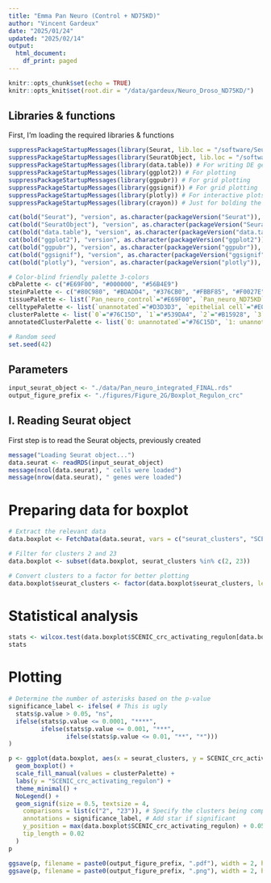 ```yaml
---
title: "Emma Pan Neuro (Control + ND75KD)"
author: "Vincent Gardeux"
date: "2025/01/24"
updated: "2025/02/14"
output:
  html_document:
    df_print: paged
---
```


  
```r
knitr::opts_chunk$set(echo = TRUE)
knitr::opts_knit$set(root.dir = "/data/gardeux/Neuro_Droso_ND75KD/")
```

## Libraries & functions

First, I'm loading the required libraries & functions

```r
suppressPackageStartupMessages(library(Seurat, lib.loc = "/software/Seuratv4/lib/")) # Seurat v4.4.0, library for single-cell analysis
suppressPackageStartupMessages(library(SeuratObject, lib.loc = "/software/Seuratv4/lib/")) # For compatibility purpose
suppressPackageStartupMessages(library(data.table)) # For writing DE gene file
suppressPackageStartupMessages(library(ggplot2)) # For plotting
suppressPackageStartupMessages(library(ggpubr)) # For grid plotting
suppressPackageStartupMessages(library(ggsignif)) # For grid plotting
suppressPackageStartupMessages(library(plotly)) # For interactive plots
suppressPackageStartupMessages(library(crayon)) # Just for bolding the console output :D

cat(bold("Seurat"), "version", as.character(packageVersion("Seurat")), "\n")
cat(bold("SeuratObject"), "version", as.character(packageVersion("SeuratObject")), "\n")
cat(bold("data.table"), "version", as.character(packageVersion("data.table")), "\n")
cat(bold("ggplot2"), "version", as.character(packageVersion("ggplot2")), "\n")
cat(bold("ggpubr"), "version", as.character(packageVersion("ggpubr")), "\n")
cat(bold("ggsignif"), "version", as.character(packageVersion("ggsignif")), "\n")
cat(bold("plotly"), "version", as.character(packageVersion("plotly")), "\n")

# Color-blind friendly palette 3-colors
cbPalette <- c("#E69F00", "#000000", "#56B4E9")
steinPalette <- c("#80C980", "#BDADD4", "#376CB0", "#FBBF85", "#F0027E")
tissuePalette <- list(`Pan_neuro_control`="#E69F00", `Pan_neuro_ND75KD`="#56B4E9")
celltypePalette <- list(`unannotated`="#D3D3D3", `epithelial cell`="#E0AC69", `skeletal muscle of head`="#895129", `cone cell`="#FFFFB7", `outer photoreceptor cell`="#FFF060", `photoreceptor cell`="#F2DB00", `photoreceptor-like cell`="#F0C200", `adult optic chiasma glial cell`="#d896ff", `adult brain cell body glial cell`="#efbbff", `adult brain perineurial glial cell`="#BCBDDC", `adult lamina epithelial/marginal glial cell`="#9E9AC8", `adult reticular neuropil associated glial cell`="#756BB1", `optic lobe associated cortex glial cell`="#54278F", `cholinergic neuron`="#E41A1C", `gabaergic neuron`="#377EB8", `glutamatergic neuron`="#4DAF4A", `dopaminergic neuron`="#984EA3", `serotonergic neuron`="#FF7F00", `OPN neuron`="#A6CEE3", `columnar neuron T1`="#DEEBF7", `T neuron T3`="#9ECAE1", `T neuron T4/T5`="#3182BD", `distal medullary amacrine neuron Dm3`="#c6e6ba", `distal medullary amacrine neuron Dm8`="#A1D99B", `distal medullary amacrine neuron Dm9`="#31A354", `proximal medullary amacrine neuron Pm4`="#006D2C", `centrifugal neuron C2`="#7FC97F", `centrifugal neuron C3`="#BEAED4", `medullary intrinsic neuron Mi1`="#d8d5eb", `medullary intrinsic neuron Mi4`="#BCBDDC", `medullary intrinsic neuron Mi15`="#756BB1", `transmedullary neuron Tm1`="#b4dee9", `transmedullary neuron Tm2`="#bfdfe7", `transmedullary neuron Tm9`="#7eb5c4", `transmedullary neuron Tm20`="#9fcad5", `transmedullary Y neuron TmY14`="#5da1b3", `transmedullary Y neuron TmY5a`="#3c8ca2", `transmedullary Y neuron TmY8`="#1a7790", `tm5ab`="#014636", `lamina monopolar neuron L1 + L2`="#FDD3A0", `lamina monopolar neuron L3`="#FDBE85", `lamina monopolar neuron L4`="#FD8D3C", `lamina monopolar neuron L5`="#E6550D", `lamina wide-field 2 neuron`="#A63603", `lobular columnar neuron LC12`="#BC80BD", `olfactory receptor neuron`="#CCEBC5", `Poxn neuron`="#FFED6F", `hemocyte`="#999999", `kenyon cell`="#B3E2CD", `gamma kenyon cell`="#FDCDAC", `pigment cell`="#EE82EE")
clusterPalette <- list(`0`="#76C15D", `1`="#539DA4", `2`="#B15928", `3`="#78B69A", `4`="#46A93A", `5`="#EA4041", `6`="#E42123", `7`="#A5D880", `8`="#FDB35B", `9`="#F29A94", `10`="#449F35", `11`="#F98F8F", `12`="#2F83AF", `13`="#A6CEE3", `14`="#84B8D7", `15`="#85C969", `16`="#DBA08D", `17`="#C09B79", `18`="#F68724", `19`="#9CCF90", `20`="#2078B4", `21`="#5D9E43", `22`="#E7392B", `23`="#6D4199", `24`="#E73132", `25`="#E42521", `26`="#F89F5F", `27`="#37A22F", `28`="#8AC395", `29`="#D99B86", `30`="#63A3CB", `31`="#9774B6", `32`="#418EC0", `33`="#CEADC2", `34`="#4190AA", `35`="#F6807F", `36`="#A79C6B", `37`="#F1764A", `38`="#5298C5", `39`="#95D074", `40`="#F37070", `41`="#A48999", `42`="#8F9D5E", `43`="#EEE999", `44`="#AEDC8A", `45`="#FE8B16", `46`="#66A99F", `47`="#EF8D3E", `48`="#56B146", `49`="#FE9324", `50`="#BA9FCC", `51`="#FE8408", `52`="#FEFD97", `53`="#F06060", `54`="#E89458", `55`="#EE6240", `56`="#EB4D36", `57`="#FE9B31", `58`="#769D50", `59`="#7F5999", `60`="#66B952", `61`="#FC8109", `62`="#95C3DD", `63`="#73AED1", `64`="#DBD199", `65`="#C6AED3", `66`="#D5A7A8", `67`="#E29A73", `68`="#8B65AE", `69`="#3183BA", `70`="#AF91C5", `71`="#FBB369", `72`="#FDA33F", `73`="#C9B999", `74`="#FDAB4D", `75`="#7F57A7", `76`="#A382BD", `77`="#927199", `78`="#F48B54", `79`="#E1BF6D", `80`="#FDBB68", `81`="#ED5051", `82`="#F4E889", `83`="#D7AB5F", `84`="#C48243", `85`="#7348A0", `86`="#EAD47B", `87`="#B7A199", `88`="#CD9651", `89`="#BA6D35")
annotatedClusterPalette <- list(`0: unannotated`="#76C15D", `1: unannotated`="#539DA4", `2: unannotated`="#B15928", `3: glutamatergic neuron`="#78B69A", `4: unannotated`="#46A93A", `5: unannotated`="#EA4041", `6: epithelial cell`="#E42123", `7: transmedullary Y neuron TmY8`="#A5D880", `8: cone cell`="#FDB35B", `9: photoreceptor cell`="#F29A94", `10: photoreceptor cell`="#449F35", `11: cone cell`="#F98F8F", `12: cholinergic neuron`="#2F83AF", `13: skeletal muscle of head`="#A6CEE3", `14: gabaergic neuron`="#84B8D7", `15: unannotated`="#85C969", `16: medullary intrinsic neuron Mi4`="#DBA08D", `17: unannotated`="#C09B79", `18: outer photoreceptor cell`="#F68724", `19: epithelial cell`="#9CCF90", `20: skeletal muscle of head`="#2078B4", `21: gabaergic neuron`="#5D9E43", `22: unannotated`="#E7392B", `23: unannotated`="#6D4199", `24: cone cell`="#E73132", `25: T neuron T4/T5`="#E42521", `26: OPN neuron`="#F89F5F", `27: kenyon cell`="#37A22F", `28: outer photoreceptor cell`="#8AC395", `29: olfactory receptor neuron`="#D99B86", `30: unannotated`="#63A3CB", `31: unannotated`="#9774B6", `32: gamma kenyon cell`="#418EC0", `33: unannotated`="#CEADC2", `34: distal medullary amacrine neuron Dm3`="#4190AA", `35: serotonergic neuron`="#F6807F", `36: lamina monopolar neuron L1 + L2`="#A79C6B", `37: adult reticular neuropil associated glial cell`="#F1764A", `38: epithelial cell`="#5298C5", `39: adult optic chiasma glial cell`="#95D074", `40: unannotated`="#F37070", `41: epithelial cell`="#A48999", `42: tm5ab`="#8F9D5E", `43: unannotated`="#EEE999", `44: T neuron T3`="#AEDC8A", `45: unannotated`="#FE8B16", `46: unannotated`="#66A99F", `47: pigment cell`="#EF8D3E", `48: epithelial cell`="#56B146", `49: lobular columnar neuron LC12`="#FE9324", `50: centrifugal neuron C2`="#BA9FCC", `51: Poxn neuron`="#FE8408", `52: transmedullary Y neuron TmY5a`="#FEFD97", `53: lamina monopolar neuron L4`="#F06060", `54: photoreceptor-like cell`="#E89458", `55: lamina wide-field 2 neuron`="#EE6240", `56: columnar neuron T1`="#EB4D36", `57: adult brain cell body glial cell`="#FE9B31", `58: dopaminergic neuron`="#769D50", `59: lamina monopolar neuron L3`="#7F5999", `60: transmedullary neuron Tm1`="#66B952", `61: medullary intrinsic neuron Mi1`="#FC8109", `62: medullary intrinsic neuron Mi4`="#95C3DD", `63: transmedullary neuron Tm9`="#73AED1", `64: adult brain perineurial glial cell`="#DBD199", `65: skeletal muscle of head`="#C6AED3", `66: adult lamina epithelial/marginal glial cell`="#D5A7A8", `67: transmedullary neuron Tm20`="#E29A73", `68: hemocyte`="#8B65AE", `69: adult optic chiasma glial cell`="#3183BA", `70: unannotated`="#AF91C5", `71: transmedullary neuron Tm2`="#FBB369", `72: lamina monopolar neuron L5`="#FDA33F", `73: glutamatergic neuron`="#C9B999", `74: epithelial cell`="#FDAB4D", `75: cholinergic neuron`="#7F57A7", `76: centrifugal neuron C3`="#A382BD", `77: unannotated`="#927199", `78: distal medullary amacrine neuron Dm9`="#F48B54", `79: distal medullary amacrine neuron Dm8`="#E1BF6D", `80: medullary intrinsic neuron Mi15`="#FDBB68", `81: proximal medullary amacrine neuron Pm4`="#ED5051", `82: optic lobe associated cortex glial cell`="#F4E889", `83: unannotated`="#D7AB5F", `84: OPN neuron`="#C48243", `85: unannotated`="#7348A0", `86: unannotated`="#EAD47B", `87: unannotated`="#B7A199", `88: unannotated`="#CD9651", `89: transmedullary Y neuron TmY14`="#BA6D35")

# Random seed
set.seed(42)
```

## Parameters

```r
input_seurat_object <- "./data/Pan_neuro_integrated_FINAL.rds"
output_figure_prefix <- "./figures/Figure_2G/Boxplot_Regulon_crc"
```

## I. Reading Seurat object

First step is to read the Seurat objects, previously created

```r
message("Loading Seurat object...")
data.seurat <- readRDS(input_seurat_object)
message(ncol(data.seurat), " cells were loaded")
message(nrow(data.seurat), " genes were loaded")
```

# Preparing data for boxplot

```r
# Extract the relevant data
data.boxplot <- FetchData(data.seurat, vars = c("seurat_clusters", "SCENIC_crc_activating_regulon"))

# Filter for clusters 2 and 23
data.boxplot <- subset(data.boxplot, seurat_clusters %in% c(2, 23))

# Convert clusters to a factor for better plotting
data.boxplot$seurat_clusters <- factor(data.boxplot$seurat_clusters, levels = c(2, 23))
```

# Statistical analysis

```r
stats <- wilcox.test(data.boxplot$SCENIC_crc_activating_regulon[data.boxplot$seurat_clusters == 2], data.boxplot$SCENIC_crc_activating_regulon[data.boxplot$seurat_clusters == 23])
stats
```

# Plotting

```r
# Determine the number of asterisks based on the p-value
significance_label <- ifelse( # This is ugly
  stats$p.value > 0.05, "ns",
  ifelse(stats$p.value <= 0.0001, "****",
         ifelse(stats$p.value <= 0.001, "***",
                ifelse(stats$p.value <= 0.01, "**", "*")))
)

p <- ggplot(data.boxplot, aes(x = seurat_clusters, y = SCENIC_crc_activating_regulon, fill = seurat_clusters)) +
  geom_boxplot() +
  scale_fill_manual(values = clusterPalette) +
  labs(y = "SCENIC_crc_activating_regulon") +
  theme_minimal() +
  NoLegend() +
  geom_signif(size = 0.5, textsize = 4,
    comparisons = list(c("2", "23")), # Specify the clusters being compared
    annotations = significance_label, # Add star if significant
    y_position = max(data.boxplot$SCENIC_crc_activating_regulon) + 0.05 * max(data.boxplot$SCENIC_crc_activating_regulon), # Position above the boxes
    tip_length = 0.02
  )
p
```

```r
ggsave(p, filename = paste0(output_figure_prefix, ".pdf"), width = 2, height = 4, bg = "white")
ggsave(p, filename = paste0(output_figure_prefix, ".png"), width = 2, height = 4, dpi = 1000, bg = 'white')
```



